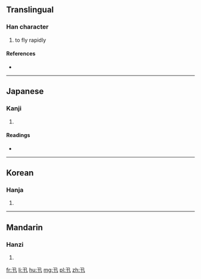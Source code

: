 ==Translingual==

===Han character===
{{Han char|rn=24|rad=十|as=01|sn=3|four=|canj=弓十 (NJ)}}

# to fly rapidly

====References====
* {{Han ref|kx=0155.180|dkj=02696|dj=0351.010|hdz=10050.030|uh=5342|ud=21314}}

----

==Japanese==

===Kanji===
{{ja-kanji|grade=|rs=十01}}

# {{defn|Japanese|sort=十01}}

====Readings====
* {{ja-readings|on=[[しん]] (shin)|kun=[[とぶ]] (tobu)}}

----

==Korean==

===Hanja===
{{ko-hanja|hangeul=신|rv=sin|mr=sin}}

# {{defn|Korean|sort=十01}}

----

==Mandarin==

===Hanzi===
{{cmn-hanzi|pin=[[xìn]] ([[xin4]])|wg=hsin<sup>4</sup>}}

# {{defn|Mandarin|sort=十01}}

[[fr:卂]]
[[li:卂]]
[[hu:卂]]
[[mg:卂]]
[[pl:卂]]
[[zh:卂]]